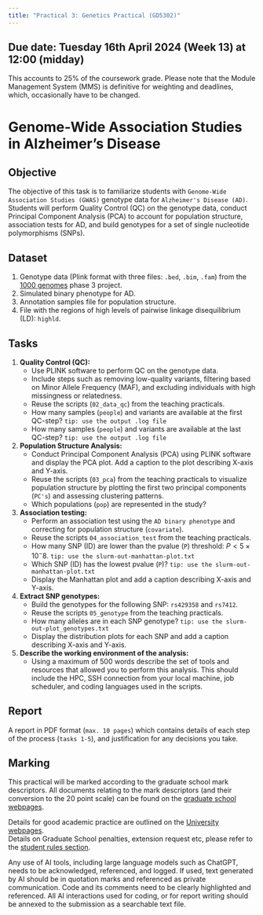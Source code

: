 ```yaml
---
title: "Practical 3: Genetics Practical (GD5302)"
---
```


## Due date: Tuesday 16th April 2024 (Week 13) at 12:00 (midday)
This accounts to 25% of the coursework grade.
Please note that the Module Management System (MMS) is definitive for weighting and deadlines, which, occasionally have to be changed.

# Genome-Wide Association Studies in Alzheimer's Disease

## Objective
The objective of this task is to familiarize students with `Genome-Wide Association Studies (GWAS)` genotype data for `Alzheimer's Disease (AD)`. Students will perform Quality Control (QC) on the genotype data, conduct Principal Component Analysis (PCA) to account for population structure, association tests for AD, and build genotypes for a set of single nucleotide polymorphisms (SNPs).

## Dataset
1. Genotype data (Plink format with three files: `.bed`, `.bim`, `.fam`) from the [1000 genomes](https://www.internationalgenome.org/category/phase-3/) phase 3 project.
2. Simulated binary phenotype for AD.
3. Annotation samples file for population structure.
4. File with the regions of high levels of pairwise linkage disequilibrium (LD): `highld`.


## Tasks
1. **Quality Control (QC):**
   - Use PLINK software to perform QC on the genotype data.
   - Include steps such as removing low-quality variants, filtering based on Minor Allele Frequency (MAF), and excluding individuals with high missingness or relatedness.
   - Reuse the scripts (`02_data_qc`) from the teaching practicals.
   - How many samples (`people`) and variants are available at the first QC-step? `tip: use the output .log file` 
   - How many samples (`people`) and variants are available at the last QC-step? `tip: use the output .log file` 

2. **Population Structure Analysis:**
   - Conduct Principal Component Analysis (PCA) using PLINK software and display the PCA plot. Add a caption to the plot describing X-axis and Y-axis.
   - Reuse the scripts (`03_pca`) from the teaching practicals to visualize population structure by plotting the first two principal components (`PC's`) and assessing clustering patterns.
   - Which populations (`pop`) are represented in the study?

3. **Association testing:**
   - Perform an association test using the `AD binary phenotype` and correcting for population structure (`covariate`).
   - Reuse the scripts `04_association_test` from the teaching practicals.
   - How many SNP (ID) are lower than the pvalue (`P`) threshold: $P< 5×10^-8$. `tip: use the slurm-out-manhattan-plot.txt` 
   - Which SNP (ID) has the lowest pvalue (`P`)? `tip: use the slurm-out-manhattan-plot.txt` 
   - Display the Manhattan plot and add a caption describing X-axis and Y-axis.

4. **Extract SNP genotypes:**
   - Build the genotypes for the following SNP: `rs429358` and `rs7412`.
   - Reuse the scripts `05_genotype` from the teaching practicals.
   - How many alleles are in each SNP genotype? `tip: use the slurm-out-plot_genotypes.txt` 
   - Display the distribution plots for each SNP and add a caption describing X-axis and Y-axis.

5. **Describe the working environment of the analysis:**
   - Using a maximum of 500 words describe the set of tools and resources that allowed you to perform this analysis. This should include the HPC, SSH connection from your local machine, job scheduler, and coding languages used in the scripts.


## Report
A report in PDF format (`max. 10 pages`) which contains details of each step of the process (`tasks 1-5`), and justification for any decisions you take.

## Marking
This practical will be marked according to the graduate school mark descriptors. All documents relating to the mark descriptors (and their conversion to the 20 point scale) can be found on the [graduate school webpages](https://www.st-andrews.ac.uk/graduate-school/students/rules/msc-and-mlitt-documents). 

Details for good academic practice are outlined on the [University webpages](https://www.st-andrews.ac.uk/students/rules/academicpractice).  
Details on Graduate School penalties, extension request etc, please refer to the [student rules section](https://www.st-andrews.ac.uk/graduate-school/students/rules).  

Any use of AI tools, including large language models such as ChatGPT, needs to be acknowledged, referenced, and logged.
If used, text generated by AI should be in quotation marks and referenced as private communication. Code and its comments need to be clearly highlighted and referenced. All AI interactions used for coding, or for report writing should be annexed to the submission as a searchable text file.